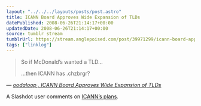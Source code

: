 ```yaml
---
layout: "../../../layouts/posts/post.astro"
title: ICANN Board Approves Wide Expansion of TLDs
datePublished: 2008-06-26T21:14:17+00:00
updatedDate: 2008-06-26T21:14:17+00:00
source: tumblr stream
tumblrUrl: https://stream.anglepoised.com/post/39971299/icann-board-approves-wide-expansion-of-tlds
tags: ["linklog"]
---
```


> So if McDonald&rsquo;s wanted a TLD&hellip;
>
> &hellip;then ICANN has .chzbrgr?

— <cite>[oodaloop , _ICANN Board Approves Wide Expansion of TLDs_](http://tech.slashdot.org/comments.pl?sid=596435&cid=23953419)</cite>

A Slashdot user comments on [ICANN&rsquo;s plans][1].

[1]: http://tech.slashdot.org/article.pl?sid=08/06/26/1814205
